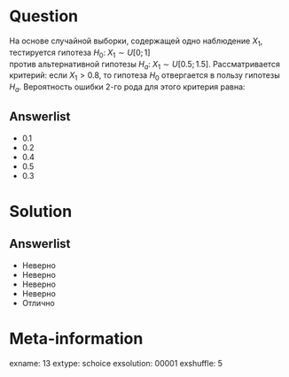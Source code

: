 Question
========
На основе случайной выборки, содержащей одно наблюдение  $X_1$, 
тестируется гипотеза $H_0: \; X_1 \sim U[0;1]$  
против альтернативной гипотезы  $H_a: \; X_1 \sim U[0.5;1.5]$. 
Рассматривается критерий: если $X_1>0.8$, 
то гипотеза $H_0$  отвергается в пользу гипотезы  $H_a$. 
Вероятность ошибки 2-го рода для этого критерия равна:
 

Answerlist
----------
*  0.1
*  0.2
*  0.4
*  0.5
*  0.3

Solution
========

Answerlist
----------
*  Неверно
*  Неверно
*  Неверно
*  Неверно
*  Отлично

Meta-information
================
exname: 13
extype: schoice
exsolution: 00001
exshuffle: 5
